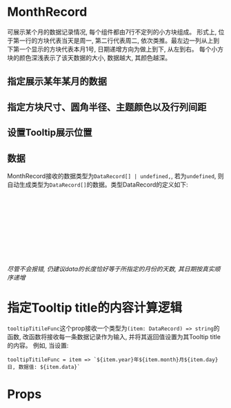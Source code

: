  

<Meta of={MonthRecordStories} />


# MonthRecord
可展示某个月的数据记录情况, 每个组件都由7行不定列的小方块组成。 形式上, 位于第一行的方块代表当天是周一, 第二行代表周二, 
依次类推。最左边一列从上到下第一个显示的方块代表本月1号, 日期递增方向为做上到下, 从左到右。
每个小方块的颜色深浅表示了该天数据的大小, 数据越大, 其颜色越深。

<Canvas of = {MonthRecordStories.Default} />


## 指定展示某年某月的数据

<Canvas of = {MonthRecordStories.SpecificMonth} />

## 指定方块尺寸、圆角半径、主题颜色以及行列间距

<Canvas of = {MonthRecordStories.SpecificGeoInfo} />

## 设置Tooltip展示位置
<Canvas of = {MonthRecordStories.SpecificTooltipTitlePlacement} />

## 数据
MonthRecord接收的数据类型为`DataRecord[] | undefined,`, 若为`undefined`, 则自动生成类型为`DataRecord[]`的数据。类型DataRecord的定义如下:
```ts
type Month = 1 | 2 | 3 | 4 | 5 | 6 | 7 | 8 | 9 | 10 | 11 | 12;
type Day = 1 | 2 | 3 | 4 | 5 | 6 | 7 | 8 | 9 | 10 | 11 | 12 | 13 | 14 | 15 | 16 | 17 | 18 | 19 | 20
21 | 22 | 23 | 24 | 25 | 26 | 27 | 28 | 29 || 30 | 31;

interface DataRecord {
  year: number,
  month: Month,
  day: Day,
  data: number
}
```
*尽管不会报错, 仍建议data的长度恰好等于所指定的月份的天数, 其日期按真实顺序递增*
<Canvas of = {MonthRecordStories.CustomData} />

# 指定Tooltip title的内容计算逻辑
`tooltipTitileFunc`这个prop接收一个类型为`(item: DataRecord) => string`的函数, 改函数将接收每一条数据记录作为输入, 并将其返回值设置为其Tooltip title的内容。
例如, 当设置:
```
tooltipTitileFunc = item => `${item.year}年${item.month}月${item.day}日, 数据值: ${item.data}`
```
<Canvas of = {MonthRecordStories.SpecificTooltipTitle} />


# Props
<Canvas of = {MonthRecordStories.SpecificPrps} />
<Controls of = {MonthRecordStories.SpecificPrps}/>